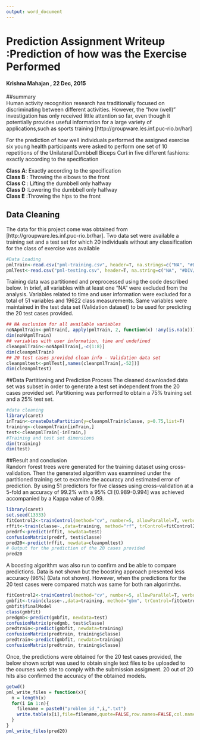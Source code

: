 ```yaml
---
output: word_document
---
```


# Prediction Assignment Writeup :Prediction of how was the Exercise Performed    
#### Krishna Mahajan , 22 Dec, 2015  

##summary  
Human activity recognition research has traditionally focused on discriminating between different activities. However, the "how (well)" investigation has only received little attention so far, even though it potentially provides useful information for a large variety of applications,such as sports training [http://groupware.les.inf.puc-rio.br/har]  

For the prediction of how well individuals performed the assigned exercise six young health participants were asked to perform one set of 10 repetitions of the Unilateral Dumbbell Biceps Curl in five different fashions: exactly according to the specification  

**Class A**: Exactly according to the specification  
**Class B** : Throwing the elbows to the front  
**Class C** : Lifting the dumbbell only halfway  
**Class D** :Lowering the dumbbell only halfway  
**Class E** :Throwing the hips to the front  

## Data Cleaning  
The data for this project come was obtained from [http://groupware.les.inf.puc-rio.br/har]. Two data set were available a training set and a test set for which 20 individuals without any classification for the class of exercise was available  
```r
#Data Loading 
pmlTrain<-read.csv("pml-training.csv", header=T, na.strings=c("NA", "#DIV/0!"))  
pmlTest<-read.csv("pml-testing.csv", header=T, na.string=c("NA", "#DIV/0!"))
```


Training data was partitioned and preprocessed using the code described below. In brief, all variables with at least one "NA" were excluded from the analysis. Variables related to time and user information were excluded for a total of 51 variables and 19622 class measurements. Same variables were maintained in the test data set (Validation dataset) to be used for predicting the 20 test cases provided. 

```r
## NA exclusion for all available variables
noNApmlTrain<-pmlTrain[, apply(pmlTrain, 2, function(x) !any(is.na(x)))] 
dim(noNApmlTrain)
## variables with user information, time and undefined
cleanpmlTrain<-noNApmlTrain[,-c(1:8)]
dim(cleanpmlTrain)
## 20 test cases provided clean info - Validation data set
cleanpmltest<-pmlTest[,names(cleanpmlTrain[,-52])]
dim(cleanpmltest)

```

##Data Partitioning and Prediction Process
The cleaned downloaded data set was subset in order to generate a test set independent from the 20 cases provided set. Partitioning was performed to obtain a 75% training set and a 25% test set.  
```r
#data cleaning
library(caret)
inTrain<-createDataPartition(y=cleanpmlTrain$classe, p=0.75,list=F)
training<-cleanpmlTrain[inTrain,] 
test<-cleanpmlTrain[-inTrain,] 
#Training and test set dimensions
dim(training)
dim(test)

```


##Result and conclusion  
Random forest trees were generated for the training dataset using cross-validation. Then the generated algorithm was examnined under the partitioned training set to examine the accuracy and estimated error of prediction. By using 51 predictors for five classes using cross-validation at a 5-fold an accuracy of 99.2% with a 95% CI [0.989-0.994] was achieved accompanied by a Kappa value of 0.99.  
```r
library(caret)
set.seed(13333)
fitControl2<-trainControl(method="cv", number=5, allowParallel=T, verbose=T)
rffit<-train(classe~.,data=training, method="rf", trControl=fitControl2, verbose=F)
predrf<-predict(rffit, newdata=test)
confusionMatrix(predrf, test$classe)
pred20<-predict(rffit, newdata=cleanpmltest)
# Output for the prediction of the 20 cases provided
pred20
```

A boosting algorithm was also run to confirm and be able to compare predictions. Data is not shown but the boosting approach presented less accuracy (96%) (Data not shown). However, when the predictions for the 20 test cases were compared match was same for both ran algorimths.

```r
fitControl2<-trainControl(method="cv", number=5, allowParallel=T, verbose=T)
gmbfit<-train(classe~.,data=training, method="gbm", trControl=fitControl2, verbose=F)
gmbfit$finalModel
class(gmbfit)
predgmb<-predict(gmbfit, newdata=test)
confusionMatrix(predgmb, test$classe)
predtrain<-predict(gmbfit, newdata=training)
confusionMatrix(predtrain, training$classe)
predtrain<-predict(gmbfit, newdata=training)
confusionMatrix(predtrain, training$classe)
```  

Once, the predictions were obtained for the 20 test cases provided, the below shown script was used to obtain single text files to be uploaded to the courses web site to comply with the submission assigment. 20 out of 20 hits also confirmed the accuracy of the obtained models.  
```r
getwd()
pml_write_files = function(x){
  n = length(x)
  for(i in 1:n){
    filename = paste0("problem_id_",i,".txt")
    write.table(x[i],file=filename,quote=FALSE,row.names=FALSE,col.names=FALSE)
  }
}
pml_write_files(pred20)

```

